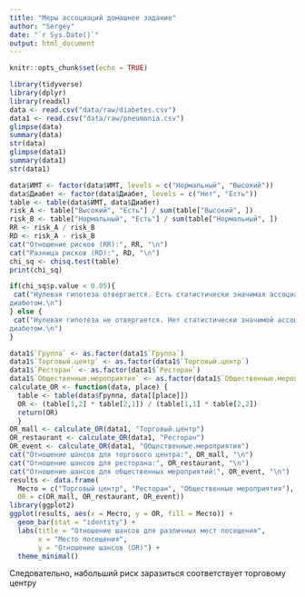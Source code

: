 ```yaml
---
title: "Меры ассоциаций домашнее задание"
author: "Sergey"
date: "`r Sys.Date()`"
output: html_document
---
```


```r
knitr::opts_chunk$set(echo = TRUE)
```

```r
library(tidyverse)
library(dplyr)
library(readxl)
data <- read.csv("data/raw/diabetes.csv")
data1 <- read.csv("data/raw/pneumonia.csv")
glimpse(data)
summary(data)
str(data)
glimpse(data1)
summary(data1)
str(data1)
```

```r
data$ИМТ <- factor(data$ИМТ, levels = c("Нормальный", "Высокий"))
data$Диабет <- factor(data$Диабет, levels = c("Нет", "Есть"))
table <- table(data$ИМТ, data$Диабет)
risk_A <- table["Высокий", "Есть"] / sum(table["Высокий", ])
risk_B <- table["Нормальный", "Есть"] / sum(table["Нормальный", ])
RR <- risk_A / risk_B
RD <- risk_A - risk_B
cat("Отношение рисков (RR):", RR, "\n")
cat("Разница рисков (RD):", RD, "\n")
chi_sq <- chisq.test(table)
print(chi_sq)

if(chi_sq$p.value < 0.05){
 cat("Нулевая гипотеза отвергается. Есть статистически значимая ассоциация между ИМТ и
диабетом.\n")
} else {
 cat("Нулевая гипотеза не отвергается. Нет статистически значимой ассоциации между ИМТ и
диабетом.\n")
}
```

```r
data1$`Группа` <- as.factor(data1$`Группа`)
data1$`Торговый.центр` <- as.factor(data1$`Торговый.центр`)
data1$`Ресторан` <- as.factor(data1$`Ресторан`)
data1$`Общественные.мероприятия` <- as.factor(data1$`Общественные.мероприятия`)
calculate_OR <- function(data, place) {
  table <- table(data$Группа, data[[place]])
  OR <- (table[1,2] * table[2,1]) / (table[1,1] * table[2,2])
  return(OR)
  }
OR_mall <- calculate_OR(data1, "Торговый.центр")
OR_restaurant <- calculate_OR(data1, "Ресторан")
OR_event <- calculate_OR(data1, "Общественные.мероприятия")
cat("Отношение шансов для торгового центра:", OR_mall, "\n")
cat("Отношение шансов для ресторана:", OR_restaurant, "\n")
cat("Отношение шансов для общественных мероприятий:", OR_event, "\n")
results <- data.frame(
  Место = c("Торговый центр", "Ресторан", "Общественные мероприятия"),
  OR = c(OR_mall, OR_restaurant, OR_event))
library(ggplot2)
ggplot(results, aes(x = Место, y = OR, fill = Место)) +
  geom_bar(stat = "identity") +
  labs(title = "Отношение шансов для различных мест посещения",
       x = "Место посещения",
       y = "Отношение шансов (OR)") +
  theme_minimal()
```
Следовательно, набольший риск заразиться соответствует торговому центру
